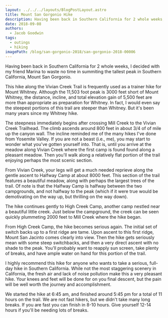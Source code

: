 ```yaml
---
layout: ../../../layouts/BlogPostLayout.astro
title: Mount San Gorgonio Hike
description: Having been back in Southern California for 2 whole weeks, I decided with my friend Marina to waste no time in summiting the tallest peak in Southern California, Mount San Gorgonio.
date: 2018-09-08
authors:
  - Jacob Goodwin
tags:
  - outings
  - hiking
imagePath: /blog/san-gorgonio-2018/san-gorgonio-2018-00006
---
```



Having been back in Southern California for 2 whole weeks, I decided with my friend Marina to waste no time in summiting the tallest peak in Southern California, Mount San Gorgonio.

This hike along the Vivian Creek Trail is frequently used as a trainer hike for Mount Whitney. Although the 11,503 foot peak is 3000 feet short of Mount Whitney, the distance, incline, and total elevation gain of 5,500 feet are more than appropriate as preparation for Whitney. In fact, I would even say the steepest portions of this trail are steeper than Whitney. But it's been many years since my Whitney hike.

<BlogImage
  path="/blog/san-gorgonio-2018"
  name="san-gorgonio-2018-00000"
  caption="Looking east up Mill Creek towards the rising sun. Steep slopes rise on either side of the creek bed. Vivian Creek Trailhead begins to the left (North)"
/>

The steepness immediately begins after crossing Mill Creek to the Vivian Creek Trailhead. The climb ascends around 800 feet in about 3/4 of of mile up the canyon wall. The incline reminded me of the many hikes I've done from Yosemite Valley. If you are not a beast (i.e., me), you may start to wonder what you've gotten yourself into. That is, until you arrive at the meadow along Vivian Creek where the first camp is found found along a pleasant meadow. Then you'll walk along a relatively flat portion of the trail enjoying perhaps the most scenic section.

<BlogImage
  path="/blog/san-gorgonio-2018"
  name="san-gorgonio-2018-00001"
  caption="The meadow near Vivian Creek Camp"
/>

<BlogImage
  path="/blog/san-gorgonio-2018"
  name="san-gorgonio-2018-00002"
  caption="One of several deer seen along the trail"
/>

From Vivian Creek, your legs will get a much needed reprieve along the gentle ascent to Halfway Camp at about 8000 feet. This section of the trail features a beautiful meadow, along with perhaps the largest trees of the trail. Of note is that the Halfway Camp is halfway between the two campgrounds, and not halfway to the peak (which if it were true would be demotivating on the way up, but thrilling on the way down).

The hike continues gently to High Creek Camp, another camp nestled near a beautiful little creek. Just below the campground, the creek can be seen quickly plummeting 2000 feet to Mill Creek where the hike began.

<BlogImage
  path="/blog/san-gorgonio-2018"
  name="san-gorgonio-2018-00003"
  caption="Beautiful pines between Vivian Creek and Halfway Camps"
/>

<BlogImage
  path="/blog/san-gorgonio-2018"
  name="san-gorgonio-2018-00004"
  caption="Scene between Halfway and High Creek Camps"
/>

From High Creek Camp, the hike becomes serious again. The initial set of switch backs up to a first ridge are tame. Upon ascent to this first ridge, Mount San Jacinto comes clearly into view. Then the hike gets seriously mean with some steep switchbacks, and then a very direct ascent with no shade to the peak. You'll probably want to reapply sun screen, take plenty of breaks, and have ample water on hand for this portion of the trail.

I highly recommend this hike for anyone who wants to take a serious, full-day hike in Southern California. While not the most staggering scenery in California, the fresh air and lack of noise pollution make this a very pleasant hike. Your knees and feet will be done for on you final descent, but the pain will be well worth the journey and accomplishment.

We started the hike at 6:45 am, and finished around 5:45 pm for a total of 11 hours on the trail. We are not fast hikers, but we didn't take many long breaks. If you are fast you can finish in 8-10 hours. Give yourself 12-14 hours if you'll be needing lots of breaks.

<BlogImage
  path="/blog/san-gorgonio-2018"
  name="san-gorgonio-2018-00005"
  caption="Mount San Jacinto as seen about a mile above High Creek Camp"
/>

<BlogImage
  path="/blog/san-gorgonio-2018"
  name="san-gorgonio-2018-00006"
  caption="After some steep switchbacks, the summit comes into view"
/>

<BlogImage
  path="/blog/san-gorgonio-2018"
  name="san-gorgonio-2018-00007"
  caption="Marina and me on the summit"
/>

